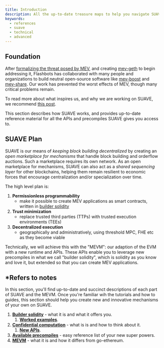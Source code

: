 ```yaml
---
title: Introduction
description: All the up-to-date treasure maps to help you navigate SUAVE like the pirate you were born to be
keywords:
  - references
  - suave
  - technical
  - advanced
---
```


## Foundation

After [formalizing the threat posed by MEV](https://arxiv.org/pdf/1904.05234.pdf), and creating [mev-geth](https://github.com/flashbots/mev-geth) to begin addressing it, Flashbots has collaborated with many people and organizations to build neutral open-source software like [mev-boost](https://github.com/flashbots/mev-boost) and [mev-share](https://github.com/flashbots/MEV-Share). Our work has prevented the worst effects of MEV, though many critical problems remain.

To read more about what inspires us, and why we are working on SUAVE, we recommend [this post](https://writings.flashbots.net/the-future-of-mev-is-suave).

This section describes how SUAVE works, and provides up-to-date reference material for all the APIs and precompiles SUAVE gives you access to.

## SUAVE Plan

SUAVE is our means of _keeping block building decentralized_ by creating an _open marketplace for mechanisms_ that handle block building and orderflow auctions. Such a marketplace requires its own network. As an open marketplace for mechanisms, SUAVE can also act as a _shared sequencing layer_ for other blockchains, helping them remain resilient to economic forces that encourage centralization and/or specialization over time.

The high level plan is:

1. **Permissionless programmability** 
    - make it possible to create MEV applications as smart contracts, written in [builder solidity](/reference/builder-solidity)
2. **Trust minimization**
    - replace trusted third parties (TTPs) with trusted execution environments (TEEs)
3. **Decentralized execution**
    - geographically and administratively, using threshold MPC, FHE etc as they become viable

Technically, we will achieve this with the "MEVM": our adaption of the EVM with a new runtime and APIs. These APIs enable you to leverage new precompiles in what we call "builder solidity", which is solidity as you know and love it, but extended so that you can create MEV applications. 

## *Refers to notes

In this section, you'll find up-to-date and succinct descriptions of each part of SUAVE and the MEVM. Once you're familiar wih the tutorials and how to guides, this section should help you create new and innovative mechanisms of your own on SUAVE.

1. **[Builder solidity](/reference/builder-solidity/index)** - what it is and what it offers you.
    1. **[Worked examples](/reference/builder-solidity/worked-examples/mev-share)**.
2. **[Confidential computation](/reference/confidential-computation/index)** - what is is and how to think about it.
    1. **[New APIs](/reference/confidential-computation/apis)**.
3. **[Available precompiles](/reference/precompiles)** - easy reference list of your new super powers.
4. **[MEVM](/reference/MEVM)** - what it is and how it differs from go-ethereum.